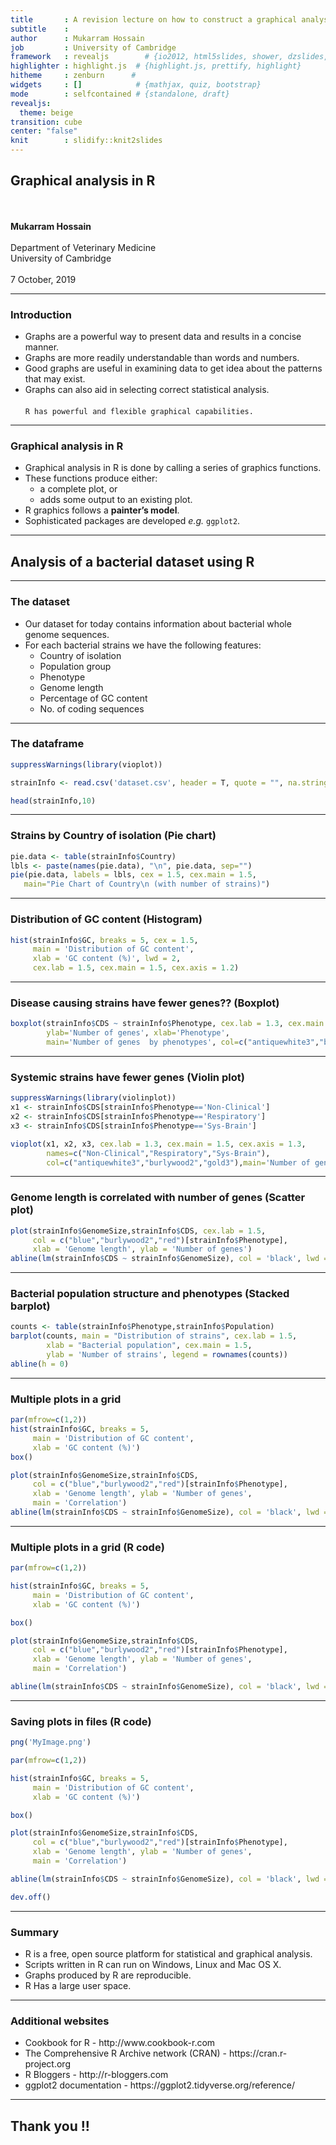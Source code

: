 ```yaml
---
title       : A revision lecture on how to construct a graphical analysis in R 
subtitle    : 
author      : Mukarram Hossain
job         : University of Cambridge
framework   : revealjs        # {io2012, html5slides, shower, dzslides, ...}
highlighter : highlight.js  # {highlight.js, prettify, highlight}
hitheme     : zenburn      # 
widgets     : []            # {mathjax, quiz, bootstrap}
mode        : selfcontained # {standalone, draft}
revealjs:
  theme: beige
transition: cube
center: "false"
knit        : slidify::knit2slides
---
```

  
## Graphical analysis in R 
<br></br>
**Mukarram Hossain**
<br></br>
Department of Veterinary Medicine  
University of Cambridge
<br></br>
7 October, 2019

---
  
### Introduction
  
- Graphs are a powerful way to present data and results in a concise manner.
- Graphs are more readily understandable than words and numbers.
- Good graphs are useful in examining data to get idea about the patterns that may exist.
- Graphs can also aid in selecting correct statistical analysis.
<br></br>
`R has powerful and flexible graphical capabilities.`

---

### Graphical analysis in R

- Graphical analysis in R is done by calling a series of graphics functions.
- These functions produce either:
    - a complete plot, or
    - adds some output to an existing plot.
- R graphics follows a **painter's model**.
- Sophisticated packages are developed *e.g.* `ggplot2`.

---

## Analysis of a bacterial dataset using R

---

### The dataset

- Our dataset for today contains information about bacterial whole genome sequences.
- For each bacterial strains we have the following features:
    - Country of isolation
    - Population group
    - Phenotype
    - Genome length
    - Percentage of GC content
    - No. of coding sequences

---

### The dataframe 

```r
suppressWarnings(library(vioplot))

```


```r
strainInfo <- read.csv('dataset.csv', header = T, quote = "", na.strings = "?")

head(strainInfo,10)
```


---

### Strains by Country of isolation (Pie chart)

```r
pie.data <- table(strainInfo$Country)
lbls <- paste(names(pie.data), "\n", pie.data, sep="")
pie(pie.data, labels = lbls, cex = 1.5, cex.main = 1.5,
   main="Pie Chart of Country\n (with number of strains)")
```

---  


### Distribution of GC content (Histogram)

```r
hist(strainInfo$GC, breaks = 5, cex = 1.5,
     main = 'Distribution of GC content',
     xlab = 'GC content (%)', lwd = 2,
     cex.lab = 1.5, cex.main = 1.5, cex.axis = 1.2)
```

---
  
### Disease causing strains have fewer genes?? (Boxplot)

```r
boxplot(strainInfo$CDS ~ strainInfo$Phenotype, cex.lab = 1.3, cex.main = 1.5, cex.axis = 1.3,
        ylab='Number of genes', xlab='Phenotype',
        main='Number of genes  by phenotypes', col=c("antiquewhite3","burlywood2","gold3"))
```

---

### Systemic strains have fewer genes (Violin plot)

```r
suppressWarnings(library(violinplot))
x1 <- strainInfo$CDS[strainInfo$Phenotype=='Non-Clinical']
x2 <- strainInfo$CDS[strainInfo$Phenotype=='Respiratory']
x3 <- strainInfo$CDS[strainInfo$Phenotype=='Sys-Brain']

```

```r
vioplot(x1, x2, x3, cex.lab = 1.3, cex.main = 1.5, cex.axis = 1.3, 
        names=c("Non-Clinical","Respiratory","Sys-Brain"),
        col=c("antiquewhite3","burlywood2","gold3"),main='Number of genes by phenotypes')

```

---

### Genome length is correlated with number of genes (Scatter plot)

```r
plot(strainInfo$GenomeSize,strainInfo$CDS, cex.lab = 1.5,
     col = c("blue","burlywood2","red")[strainInfo$Phenotype],
     xlab = 'Genome length', ylab = 'Number of genes')
abline(lm(strainInfo$CDS ~ strainInfo$GenomeSize), col = 'black', lwd = 2)
```


---

### Bacterial population structure and phenotypes (Stacked barplot)

```r
counts <- table(strainInfo$Phenotype,strainInfo$Population)
barplot(counts, main = "Distribution of strains", cex.lab = 1.5,
        xlab = "Bacterial population", cex.main = 1.5,
        ylab = 'Number of strains', legend = rownames(counts))
abline(h = 0)

```

---

### Multiple plots in a grid

```r
par(mfrow=c(1,2))
hist(strainInfo$GC, breaks = 5,
     main = 'Distribution of GC content',
     xlab = 'GC content (%)')
box()

plot(strainInfo$GenomeSize,strainInfo$CDS,
     col = c("blue","burlywood2","red")[strainInfo$Phenotype],
     xlab = 'Genome length', ylab = 'Number of genes',
     main = 'Correlation')
abline(lm(strainInfo$CDS ~ strainInfo$GenomeSize), col = 'black', lwd = 2)

```


---

### Multiple plots in a grid (R code)

```r
par(mfrow=c(1,2))

hist(strainInfo$GC, breaks = 5,
     main = 'Distribution of GC content',
     xlab = 'GC content (%)')

box()

plot(strainInfo$GenomeSize,strainInfo$CDS,
     col = c("blue","burlywood2","red")[strainInfo$Phenotype],
     xlab = 'Genome length', ylab = 'Number of genes',
     main = 'Correlation')

abline(lm(strainInfo$CDS ~ strainInfo$GenomeSize), col = 'black', lwd = 2)

```

---

### Saving plots in files (R code)

```r

png('MyImage.png')

par(mfrow=c(1,2))

hist(strainInfo$GC, breaks = 5,
     main = 'Distribution of GC content',
     xlab = 'GC content (%)')

box()

plot(strainInfo$GenomeSize,strainInfo$CDS,
     col = c("blue","burlywood2","red")[strainInfo$Phenotype],
     xlab = 'Genome length', ylab = 'Number of genes',
     main = 'Correlation')

abline(lm(strainInfo$CDS ~ strainInfo$GenomeSize), col = 'black', lwd = 2)

dev.off()
```

---

### Summary

- R is a free, open source platform for statistical and graphical analysis.
- Scripts written in R can run on Windows, Linux and Mac OS X.
- Graphs produced by R are reproducible.
- R Has a large user space.

---

### Additional websites

- Cookbook for R  - http://www.cookbook-r.com
- The Comprehensive R Archive network (CRAN) - https://cran.r-project.org
- R Bloggers - http://r-bloggers.com
- ggplot2 documentation - https://ggplot2.tidyverse.org/reference/

---

## Thank you !!
